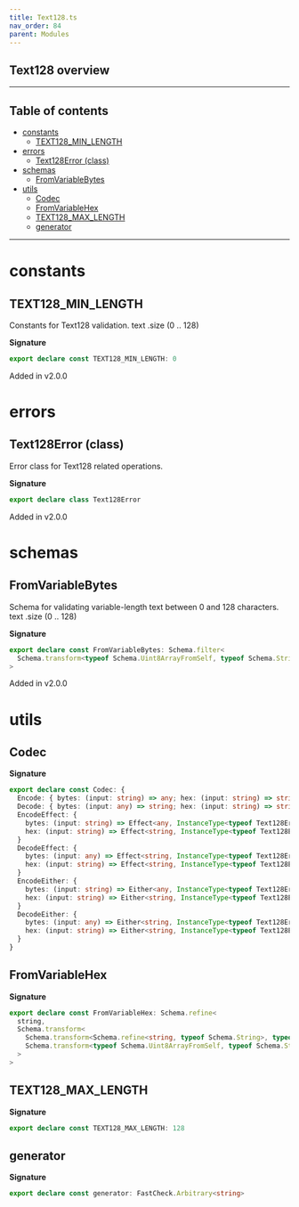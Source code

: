 ```yaml
---
title: Text128.ts
nav_order: 84
parent: Modules
---
```


## Text128 overview

---

<h2 className="text-delta">Table of contents</h2>

- [constants](#constants)
  - [TEXT128_MIN_LENGTH](#text128_min_length)
- [errors](#errors)
  - [Text128Error (class)](#text128error-class)
- [schemas](#schemas)
  - [FromVariableBytes](#fromvariablebytes)
- [utils](#utils)
  - [Codec](#codec)
  - [FromVariableHex](#fromvariablehex)
  - [TEXT128_MAX_LENGTH](#text128_max_length)
  - [generator](#generator)

---

# constants

## TEXT128_MIN_LENGTH

Constants for Text128 validation.
text .size (0 .. 128)

**Signature**

```ts
export declare const TEXT128_MIN_LENGTH: 0
```

Added in v2.0.0

# errors

## Text128Error (class)

Error class for Text128 related operations.

**Signature**

```ts
export declare class Text128Error
```

Added in v2.0.0

# schemas

## FromVariableBytes

Schema for validating variable-length text between 0 and 128 characters.
text .size (0 .. 128)

**Signature**

```ts
export declare const FromVariableBytes: Schema.filter<
  Schema.transform<typeof Schema.Uint8ArrayFromSelf, typeof Schema.String>
>
```

Added in v2.0.0

# utils

## Codec

**Signature**

```ts
export declare const Codec: {
  Encode: { bytes: (input: string) => any; hex: (input: string) => string }
  Decode: { bytes: (input: any) => string; hex: (input: string) => string }
  EncodeEffect: {
    bytes: (input: string) => Effect<any, InstanceType<typeof Text128Error>>
    hex: (input: string) => Effect<string, InstanceType<typeof Text128Error>>
  }
  DecodeEffect: {
    bytes: (input: any) => Effect<string, InstanceType<typeof Text128Error>>
    hex: (input: string) => Effect<string, InstanceType<typeof Text128Error>>
  }
  EncodeEither: {
    bytes: (input: string) => Either<any, InstanceType<typeof Text128Error>>
    hex: (input: string) => Either<string, InstanceType<typeof Text128Error>>
  }
  DecodeEither: {
    bytes: (input: any) => Either<string, InstanceType<typeof Text128Error>>
    hex: (input: string) => Either<string, InstanceType<typeof Text128Error>>
  }
}
```

## FromVariableHex

**Signature**

```ts
export declare const FromVariableHex: Schema.refine<
  string,
  Schema.transform<
    Schema.transform<Schema.refine<string, typeof Schema.String>, typeof Schema.Uint8ArrayFromSelf>,
    Schema.transform<typeof Schema.Uint8ArrayFromSelf, typeof Schema.String>
  >
>
```

## TEXT128_MAX_LENGTH

**Signature**

```ts
export declare const TEXT128_MAX_LENGTH: 128
```

## generator

**Signature**

```ts
export declare const generator: FastCheck.Arbitrary<string>
```

